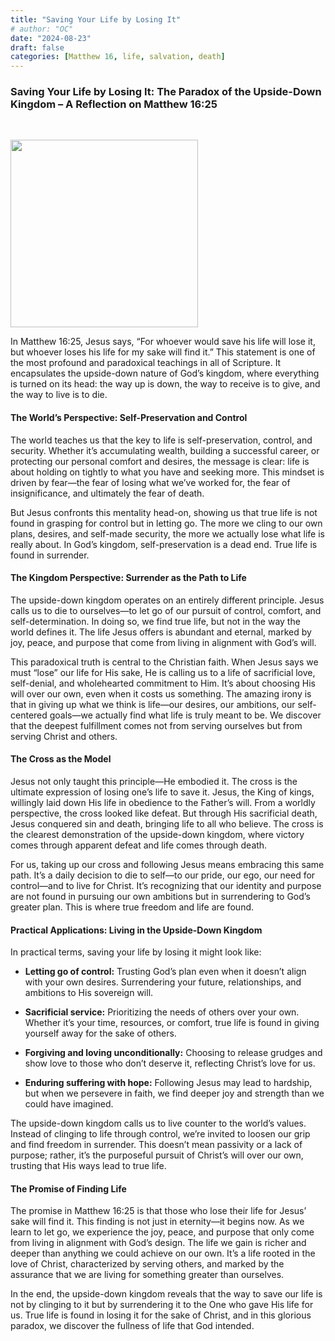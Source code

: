 ```yaml
---
title: "Saving Your Life by Losing It"
# author: "OC"
date: "2024-08-23"
draft: false
categories: [Matthew 16, life, salvation, death]
---
```


### Saving Your Life by Losing It: The Paradox of the Upside-Down Kingdom – A Reflection on Matthew 16:25

<br/>

![](deatorlife.webp){fig-align="center" width="300"}

In Matthew 16:25, Jesus says, “For whoever would save his life will lose it, but whoever loses his life for my sake will find it.” This statement is one of the most profound and paradoxical teachings in all of Scripture. It encapsulates the upside-down nature of God’s kingdom, where everything is turned on its head: the way up is down, the way to receive is to give, and the way to live is to die.

#### The World’s Perspective: Self-Preservation and Control

The world teaches us that the key to life is self-preservation, control, and security. Whether it’s accumulating wealth, building a successful career, or protecting our personal comfort and desires, the message is clear: life is about holding on tightly to what you have and seeking more. This mindset is driven by fear—the fear of losing what we’ve worked for, the fear of insignificance, and ultimately the fear of death.

But Jesus confronts this mentality head-on, showing us that true life is not found in grasping for control but in letting go. The more we cling to our own plans, desires, and self-made security, the more we actually lose what life is really about. In God’s kingdom, self-preservation is a dead end. True life is found in surrender.

#### The Kingdom Perspective: Surrender as the Path to Life

The upside-down kingdom operates on an entirely different principle. Jesus calls us to die to ourselves—to let go of our pursuit of control, comfort, and self-determination. In doing so, we find true life, but not in the way the world defines it. The life Jesus offers is abundant and eternal, marked by joy, peace, and purpose that come from living in alignment with God’s will.

This paradoxical truth is central to the Christian faith. When Jesus says we must “lose” our life for His sake, He is calling us to a life of sacrificial love, self-denial, and wholehearted commitment to Him. It’s about choosing His will over our own, even when it costs us something. The amazing irony is that in giving up what we think is life—our desires, our ambitions, our self-centered goals—we actually find what life is truly meant to be. We discover that the deepest fulfillment comes not from serving ourselves but from serving Christ and others.

#### The Cross as the Model

Jesus not only taught this principle—He embodied it. The cross is the ultimate expression of losing one’s life to save it. Jesus, the King of kings, willingly laid down His life in obedience to the Father’s will. From a worldly perspective, the cross looked like defeat. But through His sacrificial death, Jesus conquered sin and death, bringing life to all who believe. The cross is the clearest demonstration of the upside-down kingdom, where victory comes through apparent defeat and life comes through death.

For us, taking up our cross and following Jesus means embracing this same path. It’s a daily decision to die to self—to our pride, our ego, our need for control—and to live for Christ. It’s recognizing that our identity and purpose are not found in pursuing our own ambitions but in surrendering to God’s greater plan. This is where true freedom and life are found.

#### Practical Applications: Living in the Upside-Down Kingdom

In practical terms, saving your life by losing it might look like:

-   **Letting go of control:** Trusting God’s plan even when it doesn’t align with your own desires. Surrendering your future, relationships, and ambitions to His sovereign will.

-   **Sacrificial service:** Prioritizing the needs of others over your own. Whether it’s your time, resources, or comfort, true life is found in giving yourself away for the sake of others.

-   **Forgiving and loving unconditionally:** Choosing to release grudges and show love to those who don’t deserve it, reflecting Christ’s love for us.

-   **Enduring suffering with hope:** Following Jesus may lead to hardship, but when we persevere in faith, we find deeper joy and strength than we could have imagined.

The upside-down kingdom calls us to live counter to the world’s values. Instead of clinging to life through control, we’re invited to loosen our grip and find freedom in surrender. This doesn’t mean passivity or a lack of purpose; rather, it’s the purposeful pursuit of Christ’s will over our own, trusting that His ways lead to true life.

#### The Promise of Finding Life

The promise in Matthew 16:25 is that those who lose their life for Jesus’ sake will find it. This finding is not just in eternity—it begins now. As we learn to let go, we experience the joy, peace, and purpose that only come from living in alignment with God’s design. The life we gain is richer and deeper than anything we could achieve on our own. It’s a life rooted in the love of Christ, characterized by serving others, and marked by the assurance that we are living for something greater than ourselves.

In the end, the upside-down kingdom reveals that the way to save our life is not by clinging to it but by surrendering it to the One who gave His life for us. True life is found in losing it for the sake of Christ, and in this glorious paradox, we discover the fullness of life that God intended.
